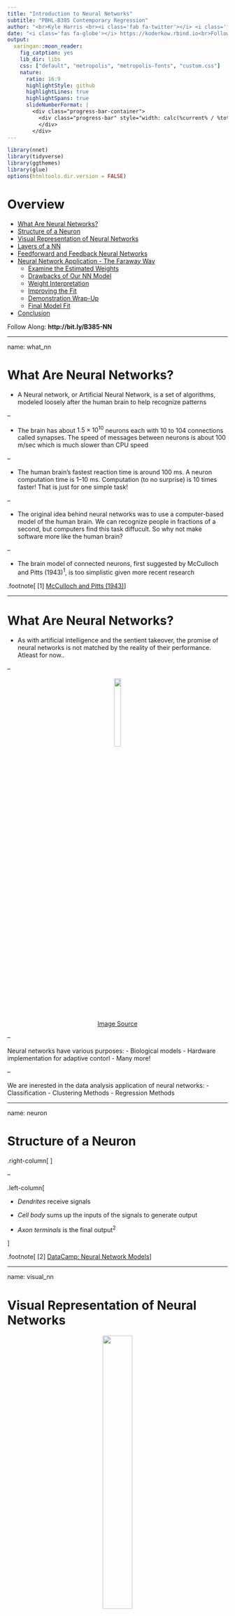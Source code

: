 ```yaml
---
title: "Introduction to Neural Networks"
subtitle: "PBHL-B385 Contemporary Regression"
author: "<br>Kyle Harris <br><i class='fab fa-twitter'></i> <i class='fab fa-instagram'></i> <i class='fab fa-github'></i> @KoderKow"
date: "<i class='fas fa-globe'></i> https://koderkow.rbind.io<br>Follow Along: **http://bit.ly/B385-NN**"
output:
  xaringan::moon_reader:
    fig_catption: yes
    lib_dir: libs
    css: ["default", "metropolis", "metropolis-fonts", "custom.css"]
    nature:
      ratio: 16:9
      highlightStyle: github
      highlightLines: true
      highlightSpans: true
      slideNumberFormat: |
        <div class="progress-bar-container">
          <div class="progress-bar" style="width: calc(%current% / %total% * 100%);">
          </div>
        </div>
---
```


```r
library(nnet)
library(tidyverse)
library(ggthemes)
library(glue)
options(htmltools.dir.version = FALSE)
```

# Overview

- [What Are Neural Networks?](#what_nn)
- [Structure of a Neuron](#neuron)
- [Visual Representation of Neural Networks](#visual_nn)
- [Layers of a NN](#layers)
- [Feedforward and Feedback Neural Networks](#feed)
- [Neural Network Application - The Faraway Way](#application)
  - [Examine the Estimated Weights](#examine_weight)
  - [Drawbacks of Our NN Model](#drawbacks)
  - [Weight Interpretation](#weight_interpretation)
  - [Improving the Fit](#improve_fit)
  - [Demonstration Wrap-Up](#wrap_up)
  - [Final Model Fit](#final_model)
- [Conclusion](#conclusion)
  
Follow Along: **http://bit.ly/B385-NN**

---

name: what_nn

# What Are Neural Networks?

<link rel="stylesheet" href="https://use.fontawesome.com/releases/v5.8.1/css/all.css" integrity="sha384-50oBUHEmvpQ+1lW4y57PTFmhCaXp0ML5d60M1M7uH2+nqUivzIebhndOJK28anvf" crossorigin="anonymous">

- A Neural network, or Artificial Neural Network, is a set of algorithms, modeled loosely after the human brain to help recognize patterns

--

- The brain has about $1.5 \times 10^{10}$ neurons each with 10 to 104 connections called synapses. The speed of messages between neurons is about 100 m/sec which is much slower than CPU speed

--

- The human brain's fastest reaction time is around 100 ms. A neuron computation time is 1–10 ms. Computation (to no surprise) is 10 times faster! That is just for one simple task! 

--

- The original idea behind neural networks was to use a computer-based model of the human brain. We can recognize people in fractions of a second, but computers find this task diffucult. So why not make software more like the human brain?

--

- The brain model of connected neurons, first suggested by McCulloch and Pitts (1943)<sup>1</sup>, is too simplistic given more recent research

.footnote[
[1] [McCulloch and Pitts (1943)](http://wwwold.ece.utep.edu/research/webfuzzy/docs/kk-thesis/kk-thesis-html/node12.html)
]

---

# What Are Neural Networks?

- As with artificial intelligence and the sentient takeover, the promise of neural networks is not matched by the reality of their performance. Atleast for now..

--

<center>
  <figure>
    <img src="https://img.buzzfeed.com/buzzfeed-static/static/2015-04/1/17/enhanced/webdr07/anigif_enhanced-29933-1427925503-3.gif" width=20% />
    <figcaption><a href="https://www.buzzfeed.com/norbertobriceno/01101010101001001">Image Source</a></figcaption>
  </figure>
</center>

--

Neural networks have various purposes:
- Biological models
- Hardware implementation for adaptive contorl
- Many more!

--

We are inerested in the data analysis application of neural networks:
- Classification
- Clustering Methods
- Regression Methods
      
---

name: neuron

# Structure of a Neuron

.right-column[
<center>
  <figure>
    <img src="https://3c1703fe8d.site.internapcdn.net/newman/csz/news/800/2018/2-whyareneuron.jpg" width=80% />
    <figcaption><a href="https://medicalxpress.com/news/2018-07-neuron-axons-spindly-theyre-optimizing.html">Image Source</a></figcaption>
  </figure>
</center>
]

--

.left-column[

- *Dendrites* receive signals

- *Cell body* sums up the inputs of the signals to generate output

- *Axon terminals* is the final output<sup>2</sup>

]

.footnote[
[2] [DataCamp: Neural Network Models](https://www.datacamp.com/community/tutorials/neural-network-models-r)
]

---

name: visual_nn

# Visual Representation of Neural Networks

<center>
  <figure>
    <img src="https://cdn-images-1.medium.com/max/1600/1*UA30b0mJUPYoPvN8yJr2iQ.jpeg" width=40% />
    <figcaption><a href="https://cdn-images-1.medium.com/max/1600/1*UA30b0mJUPYoPvN8yJr2iQ.jpeg">Image Source</a></figcaption>
  </figure>
</center>

- Here we can see how a neural network resembles a neuron

--

- Neural networks are collections of thousands  of these simple processing units that together perform useful computations

--

.pull-left[

**Inputs $x_1, x_2, \dots, x_n$**: independent variables

**Weights $w_1, w_2, \dots, w_n$:** learns the weights from the data

**Bias $b$:** the intercept

]

--

.pull-right[
**Activation Function $f$:** defines the output of the nueron
- *Identity Function:* linear fit
- *Sigmoid Function:* logistic fit, where $y$ is binary
- *ReLu (rectified linear fit):* linear fit, outputs 0 for negative values
]

---

name: layers

# Layers of a NN

<center>
  <img src="https://i.stack.imgur.com/Kc50L.jpg" width = 40%/>
</center>

**Input Layer:** the raw data, think of each "node" as a variable in our data

--

**Hidden Layer:** this is where the "black magic" happens

--

- Each layer is focused on learning about the data
- We can think about each layer is learning about an aspect of the data
- Larger and more complex data may require multiple hidden layers
  
--

**Output Layer:** the final output. This is generally a single output of the input(s)

<br>

.footnote[
[3] [Stack Overflow](https://stackoverflow.com/questions/35345191/what-is-a-layer-in-a-neural-network)
]

---

name: feed

# Feedforward and Feedback Neural Networks

.pull-left[
<h3>Feedforward</h3>
- Signal goes from input to output
- No loops
<br><br>
.center[
<img src="https://thumbs.gfycat.com/EnviousNiftyCorydorascatfish-size_restricted.gif" />
]
]

--

.pull-right[
<h3>Feedback</h3>
- The neural network is recursive
- These networks go in cycles and the data goes in both directions<sup>4</sup>
.center[
<img src="https://thumbs.gfycat.com/MiniatureDependentCob-size_restricted.gif"/>
]
]

.footnote[
[4] [3Blue1Brown](https://www.youtube.com/watch?v=aircAruvnKk)
]

---

name: application

# Neural Network Application - The Faraway Way

```r
library(nnet)
data(ozone, package = "faraway")
```

- We will start with three variables for demonstrative purposes
- We fit a feed-forward NN with one hidden layer containing two units with a linear output unit:

--

```r
set.seed(2019)
nnet_model <- nnet(O3 ~ temp + ibh + ibt, ozone,
                   size = 2, linout = TRUE, trace = FALSE)
```

- nnet() fits a single-hidden-layer neural network
- `formula = O3 ~ temp + ibh + ibt`
- `data = ozone`
- `size = 2`: number of neurons in the hidden layer (this can be optimized)

---

# NN Application

- If you repeat this, your result may differ slightly because of the random starting point of the algorithm, but you will likely get a similar result

--

- The RSS of 21,115 is equal to $\sum_i(y_i - \hat{y})^2$, so the fit is not any better than the null model

--

```r
sum((ozone$O3 - mean(ozone$O3))^2)
```

--

- The problem lies with the initial selection of weights. It is hard to do this well when the variables have very different scales

```r
scale_ozone <- scale(ozone)
```

--

- Due to the random starting point the algorithm uses it may not actually converge. We will fit the model 100 times and pick the one that has the lowest RSS

---

# NN Application

```r
set.seed(2019)
## fit 100 nn models
results <- 1:100 %>%
  map(~nnet(O3 ~ temp + ibh + ibt, scale_ozone, size = 2, linout = TRUE, trace = FALSE))
## get the index of the model with the lowest RSS
best_model_index <- results %>%
  map_dbl(~.x$value) %>%
  which.min()
## select best model
best_nn <- results[[best_model_index]]
```

```r
results %>%
  map_dbl(~.x$value) %>% 
  as_tibble() %>% 
  ggplot(aes(value)) +
    geom_histogram(fill = "red", color = "black", alpha = 0.8) +
    theme_gdocs() +
    labs(x = "RSS", y = "Count")
```

---

# NN Application

```r
best_nn
```

```r
glue("Best Value: {round(best_nn$value, 4)}")
```

- Our `best_nn` model has 11 parameters or weights (The parameters are shown on the next slide)
  
--

- For each of the parameteres there is optimization that occurs

--

- The surface optimization problem has multiple peaks and valleys

--

- The model can converge on one of these minimums

--

- This is why we run our model 100 times to test out multiple random starting points for our model, to hopefully find the global minimum!

---

name: examine_weight

# Examine the Estimated Weights

```r
summary(best_nn)
```

--

.pull-left[
- $b$: bias
- $i_x$: input where x is the index of the variable
- $h_y$: hidden neuron where y is the index of the hidden neuron
- $o$: output
- $i_1 \rightarrow h_1$: refers to the link between input 1 and the first hidden neuron
- $b \rightarrow o$: is a one skip-layer connection, from the bias to the output
]

.pull-right[
<center>
  <figure>
    <img src="https://memegenerator.net/img/instances/68631115/neural-networks-so-hot-right-now.jpg" width = 60%/>
    <figcaption><a href="https://memegenerator.net/">Image Source</a></figcaption>
  </figure>
</center>
]

---

name: drawbacks

# Drawbacks of a NN Model

- Parameters are uninterpretable

--

- Not based on a probability models that expresses the structure and variation
  - No standard errors
  - Some inference is possible with bootstrapping
  
--

- We can get an $R^2$ estimate:

```r
1 - best_nn$value / sum((scale_ozone[, 1] - mean(scale_ozone[, 1]))^2)
```

- This is a similar to the additive model fit for these predictors that Faraway fits in previous chapters

---

name: weight_interpretation

# Weight Interpretation

```r
par(mfrow=c(1,3))
ozmeans <- colMeans(ozone)
ozscales <- apply(ozone,2,sd)
xx <- expand.grid(temp=seq(-3,3,0.1),ibh=0,ibt=0)
plot(xx$temp*ozscales["temp"]+ozmeans["temp"], predict(best_nn,new=xx)*ozscales["O3"]+ozmeans["O3"], xlab="Temp", ylab="O3", type="l")
xx <- expand.grid(temp=0,ibh=seq(-3,3,0.1),ibt=0)
plot(xx$ibh*ozscales["ibh"]+ozmeans["ibh"], predict(best_nn,new=xx)*ozscales["O3"]+ozmeans["O3"], xlab="IBH", ylab="O3", type="l")
xx <- expand.grid(temp=0,ibh=0,ibt=seq(-3,3,0.1))
plot(xx$ibt*ozscales["ibt"]+ozmeans["ibt"], predict(best_nn,new=xx)*ozscales["O3"]+ozmeans["O3"],xlab="IBT",ylab="O3", type="l")
```

- Although the NN weights may be difficult to interpret, we can get some sense of the effect of the predictors by observing the marginal effect of changes in one or more predictor as other predictors are held fixed

--

- Here, we vary each predictor individually while keeping the other predictors fixed at their mean values

--

- Because the data has been centered and scaled for the NN fitting, we need to restore the original scales


---

# Weight Interpretation

```r
par(mfrow=c(1,3))
ozmeans <- colMeans(ozone)
ozscales <- apply(ozone,2,sd)
xx <- expand.grid(temp=seq(-3,3,0.1),ibh=0,ibt=0)
plot(xx$temp*ozscales["temp"]+ozmeans["temp"], predict(best_nn,new=xx)*ozscales["O3"]+ozmeans["O3"], xlab="Temp", ylab="O3", type="l")
xx <- expand.grid(temp=0,ibh=seq(-3,3,0.1),ibt=0)
plot(xx$ibh*ozscales["ibh"]+ozmeans["ibh"], predict(best_nn,new=xx)*ozscales["O3"]+ozmeans["O3"], xlab="IBH", ylab="O3", type="l")
xx <- expand.grid(temp=0,ibh=0,ibt=seq(-3,3,0.1))
plot(xx$ibt*ozscales["ibt"]+ozmeans["ibt"], predict(best_nn,new=xx)*ozscales["O3"]+ozmeans["O3"],xlab="IBT",ylab="O3", type="l")
```

- As seen in the plots there are large discontinuities in the lines plots. This does not follow the linear trend we are expecting

--

- Looking back at the weights of `summary(best_nn)` we can see that some weights have extremely large values despite the scaling of the data
  - $i_2 \rightarrow h_2 = 63.10$
  - This means there is a lot of variability in this neuron
  - This is analogous to the collinearity problem in linear regression
  
--

- The NN is choosing these large values to optimize the fit

---

name: improve_fit

# Improving the Fit

- We can use a penalty function, as with smoothing splines, to obtain a more stable fit.
- Instead of minimizing MSE, we minimize: $MSE + \lambda \sum\limits_{i} w_i^2$

--

- We can introduce a *weight decay* to our nueral network, this is a similar approach we take with ridge regression

--

- Lets set $\lambda = 0.001$ and create 100 models again

```r
set.seed(2019)
## fit 100 nn models
results_decay <- 1:100 %>%
  map(~nnet(O3 ~ temp + ibh + ibt, scale_ozone, size = 2, linout = TRUE, trace = FALSE, `decay = 0.001`))
## get the index of the model with the lowest RSS
best_decay_index <- results_decay %>%
  map_dbl(~.x$value) %>%
  which.min()
## select best model
best_decay <- results[[best_decay_index]]
```

--

```r
set.seed(2019)
## fit 100 nn models
results_decay <- 1:100 %>%
  map(~nnet(O3 ~ temp + ibh + ibt, scale_ozone, size = 2, linout = TRUE, trace = FALSE, decay = 0.001))
## get the index of the model with the lowest RSS
best_decay_index <- results_decay %>%
  map_dbl(~.x$value) %>%
  which.min()
## select best model
best_decay <- results[[best_decay_index]]
```

---

# Improving the Fit

```r
best_decay$value
```

```r
round(best_decay$value, 4)
```

- Our previous value was `r round(best_nn$value, 4)`, our new RSS is a little bit higher. This is expected because we are sacrificing some of the fit for a more stable result

--

.pull-left[
```r
par(mfrow=c(1,3))
ozmeans <- colMeans(ozone)
ozscales <- apply(ozone,2,sd)
xx <- expand.grid(temp=seq(-3,3,0.1),ibh=0,ibt=0)
plot(xx$temp*ozscales["temp"]+ozmeans["temp"], predict(best_decay,new=xx)*ozscales["O3"]+ozmeans["O3"], xlab="Temp", ylab="O3", type="l")
xx <- expand.grid(temp=0,ibh=seq(-3,3,0.1),ibt=0)
plot(xx$ibh*ozscales["ibh"]+ozmeans["ibh"], predict(best_decay,new=xx)*ozscales["O3"]+ozmeans["O3"], xlab="IBH", ylab="O3", type="l")
xx <- expand.grid(temp=0,ibh=0,ibt=seq(-3,3,0.1))
plot(xx$ibt*ozscales["ibt"]+ozmeans["ibt"], predict(best_decay,new=xx)*ozscales["O3"]+ozmeans["O3"],xlab="IBT",ylab="O3", type="l")
```
]

.pull-right[
<center>
  <figure>
    <img src="https://media1.tenor.com/images/154e8427624e163c030970a795b6f169/tenor.gif?itemid=5143620" />
    <figcaption><a href="https://tenor.com/">Image Source</a></figcaption>
  </figure>
</center>
]

---

name: wrap_up

# Demonstration Wrap-Up

```r
summary(best_decay)
```

- The weights of the second row are not as extreme now

--

- There is not a way to assess significance of any of the variables

--

- NN's do have interactions built in and these can be observed by the method we used before by varying two variables in our model at a time

---

name: final_model

# Final Model Fit

```r
set.seed(2019)
## fit 100 nn models
results <- 1:100 %>%
  map(~nnet(O3 ~ ., scale_ozone, size = 4, linout = TRUE, trace = FALSE))
## get the index of the model with the lowest RSS
best_model_index <- results_decay %>%
  map_dbl(~.x$value) %>%
  which.min()
## select best model
best_model <- results[[best_model_index]]
best_model
```

---

# Final Model Fit

```r
summary(best_model)
```

$R^2$ estimate:

```r
1 - best_model$value / sum((scale_ozone[,1] - mean(scale_ozone))^2)
```

---

name: conclusion

# Conclusion

- NN's cannot be used for inference

--

- Flexible, Easy to fit to large complex data

--

- Can be easily over fit

--

- Truly a "black box", plots only give a rough idea of what is happening with our data

--

- Lacks the diagnostics, model selection, and theory

--

- Initially developed to address real life issues, not statistical issues

--

- "NNs can outperform their statistical competitors for some problems provided they are carefully used. However, one should not be fooled by the evocative name, as NNs are just another tool in the box."<sup>5</sup>

.footnote[
[5] [Faraway: Extending the Linear Model with R](https://www.amazon.com/Extending-Linear-Model-Generalized-Nonparametric/dp/149872096X)
]

---

# Thanks!

.center[
<figure>
    <img src="https://media.giphy.com/media/6tHy8UAbv3zgs/giphy.gif" />
    <figcaption><a href="https://giphy.com/explore/media">Image Source</a></figcaption>
  </figure>
]
.pull-left[
### Source Code for Slides
- https://github.com/KoderKow/B385-nerual-networks
]

.pull-right[
### Slides Made with Xaringan
- [R Package: Xaringan](https://github.com/yihui/xaringan)
]